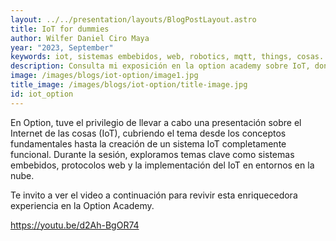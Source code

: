 ```yaml
---
layout: ../../presentation/layouts/BlogPostLayout.astro
title: IoT for dummies
author: Wilfer Daniel Ciro Maya
year: "2023, September"
keywords: iot, sistemas embebidos, web, robotics, mqtt, things, cosas.
description: Consulta mi exposición en la option academy sobre IoT, donde se hizo un repaso a todo el concepto general del IoT.
image: /images/blogs/iot-option/image1.jpg
title_image: /images/blogs/iot-option/title-image.jpg
id: iot_option
---
```


En Option, tuve el privilegio de llevar a cabo una presentación sobre el Internet de las cosas (IoT), cubriendo el tema desde los conceptos fundamentales hasta la creación de un sistema IoT completamente funcional. Durante la sesión, exploramos temas clave como sistemas embebidos, protocolos web y la implementación del IoT en entornos en la nube.

Te invito a ver el video a continuación para revivir esta enriquecedora experiencia en la Option Academy.

https://youtu.be/d2Ah-BgOR74
